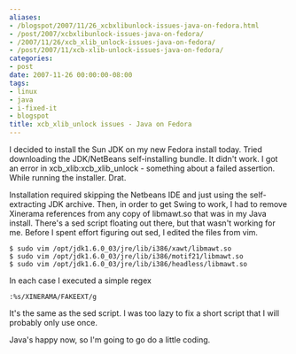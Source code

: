 ```yaml
---
aliases:
- /blogspot/2007/11/26_xcbxlibunlock-issues-java-on-fedora.html
- /post/2007/xcbxlibunlock-issues-java-on-fedora/
- /2007/11/26/xcb_xlib_unlock-issues-java-on-fedora/
- /post/2007/11/xcb-xlib-unlock-issues-java-on-fedora/
categories:
- post
date: 2007-11-26 00:00:00-08:00
tags:
- linux
- java
- i-fixed-it
- blogspot
title: xcb_xlib_unlock issues - Java on Fedora
---
```


I decided to install the Sun JDK on my new Fedora install today. Tried downloading the JDK/NetBeans self-installing bundle. It didn't work. I got an error in xcb_xlib:xcb_xlib_unlock - something about a failed assertion. While running the installer. Drat.

Installation required skipping the Netbeans IDE and just using the self-extracting JDK archive. Then, in order to get Swing to work, I had to remove Xinerama references from any copy of libmawt.so that was in my Java install. There's a sed script floating out there, but that wasn't working for me. Before I spent effort figuring out sed, I edited the files from vim.


```console
$ sudo vim /opt/jdk1.6.0_03/jre/lib/i386/xawt/libmawt.so
$ sudo vim /opt/jdk1.6.0_03/jre/lib/i386/motif21/libmawt.so
$ sudo vim /opt/jdk1.6.0_03/jre/lib/i386/headless/libmawt.so
```

In each case I executed a simple regex

```
:%s/XINERAMA/FAKEEXT/g
```

It's the same as the sed script. I was too lazy to fix a short script that I will probably only use once.

Java's happy now, so I'm going to go do a little coding.
